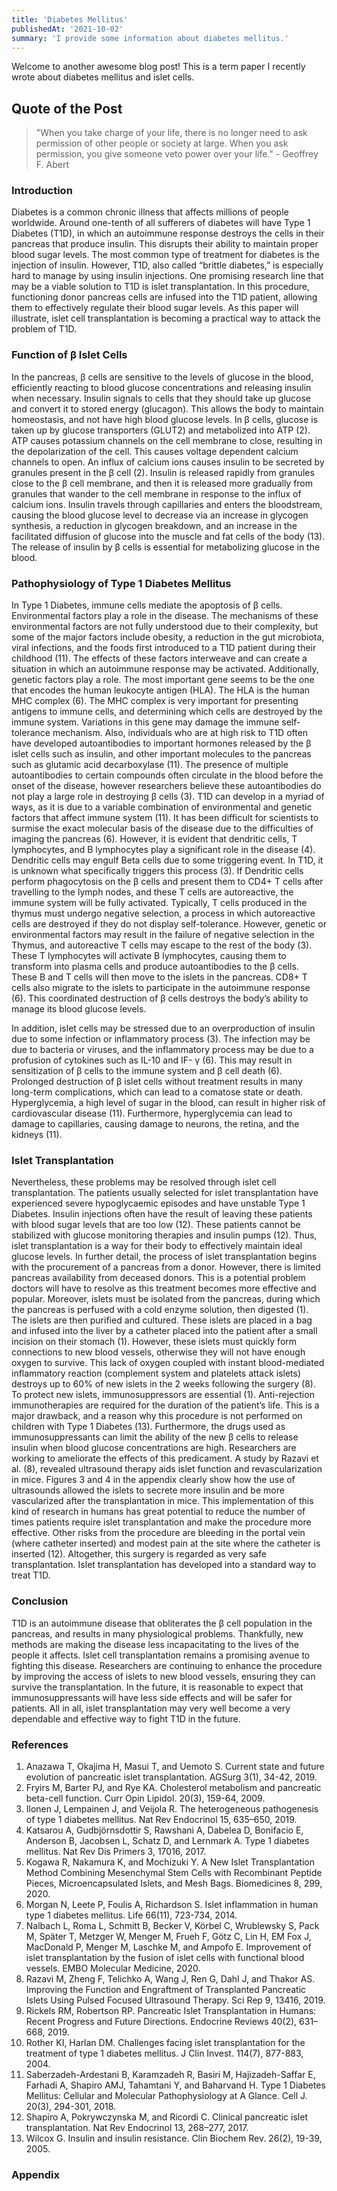 ```yaml
---
title: 'Diabetes Mellitus'
publishedAt: '2021-10-02'
summary: 'I provide some information about diabetes mellitus.'
---
```


Welcome to another awesome blog post! This is a term paper I recently wrote about diabetes mellitus and islet cells.

## Quote of the Post

> "When you take charge of your life, there is no longer need to ask permission of other people or society at large. When you ask permission, you give someone veto power over your life." - Geoffrey F. Abert

### Introduction

Diabetes is a common chronic illness that affects millions of people worldwide. Around one-tenth of all sufferers of diabetes will have Type 1 Diabetes (T1D), in which an autoimmune response destroys the cells in their pancreas that produce insulin. This disrupts their ability to maintain proper blood sugar levels. The most common type of treatment for diabetes is the injection of insulin. However, T1D, also called “brittle diabetes,” is especially hard to manage by using insulin injections. One promising research line that may be a viable solution to T1D is islet transplantation. In this procedure, functioning donor pancreas cells are infused into the T1D patient, allowing them to effectively regulate their blood sugar levels. As this paper will illustrate, islet cell transplantation is becoming a practical way to attack the problem of T1D. 

### Function of β Islet Cells

In the pancreas, β cells are sensitive to the levels of glucose in the blood, efficiently reacting to blood glucose concentrations and releasing insulin when necessary. Insulin signals to cells that they should take up glucose and convert it to stored energy (glucagon). This allows the body to maintain homeostasis, and not have high blood glucose levels. In β cells, glucose is taken up by glucose transporters (GLUT2) and metabolized into ATP (2). ATP causes potassium channels on the cell membrane to close, resulting in the depolarization of the cell. This causes voltage dependent calcium channels to open. An influx of calcium ions causes insulin to be secreted by granules present in the β cell (2). Insulin is released rapidly from granules close to the β cell membrane, and then it is released more gradually from granules that wander to the cell membrane in response to the influx of calcium ions. Insulin travels through capillaries and enters the bloodstream, causing the blood glucose level to decrease via an increase in glycogen synthesis, a reduction in glycogen breakdown, and an increase in the facilitated diffusion of glucose into the muscle and fat cells of the body (13). The release of insulin by β cells is essential for metabolizing glucose in the blood.

### Pathophysiology of Type 1 Diabetes Mellitus

In Type 1 Diabetes, immune cells mediate the apoptosis of β cells. Environmental factors play a role in the disease. The mechanisms of these environmental factors are not fully understood due to their complexity, but some of the major factors include obesity, a reduction in the gut microbiota, viral infections, and the foods first introduced to a T1D patient during their childhood (11). The effects of these factors interweave and can create a situation in which an autoimmune response may be activated. Additionally, genetic factors play a role. The most important gene seems to be the one that encodes the human leukocyte antigen (HLA). The HLA is the human MHC complex (6). The MHC complex is very important for presenting antigens to immune cells, and determining which cells are destroyed by the immune system. Variations in this gene may damage the immune self-tolerance mechanism. Also, individuals who are at high risk to T1D often have developed autoantibodies to important hormones released by the β islet cells such as insulin, and other important molecules to the pancreas such as glutamic acid decarboxylase (11). The presence of multiple autoantibodies to certain compounds often circulate in the blood before the onset of the disease, however researchers believe these autoantibodies do not play a large role in destroying β cells (3). T1D can develop in a myriad of ways, as it is due to a variable combination of environmental and genetic factors that affect immune system (11). 
It has been difficult for scientists to surmise the exact molecular basis of the disease due to the difficulties of imaging the pancreas (6). However, it is evident that dendritic cells, T lymphocytes, and B lymphocytes play a significant role in the disease (4). Dendritic cells may engulf Beta cells due to some triggering event. In T1D, it is unknown what specifically triggers this process (3). If Dendritic cells perform phagocytosis on the β cells and present them to CD4+ T cells after travelling to the lymph nodes, and these T cells are autoreactive, the immune system will be fully activated. Typically, T cells produced in the thymus must undergo negative selection, a process in which autoreactive cells are destroyed if they do not display self-tolerance. However, genetic or environmental factors may result in the failure of negative selection in the Thymus, and autoreactive T cells may escape to the rest of the body (3).  These T lymphocytes will activate B lymphocytes, causing them to transform into plasma cells and produce autoantibodies to the β cells. These B and T cells will then move to the islets in the pancreas. CD8+ T cells also migrate to the islets to participate in the autoimmune response (6). This coordinated destruction of β cells destroys the body’s ability to manage its blood glucose levels. 

In addition, islet cells may be stressed due to an overproduction of insulin due to some infection or inflammatory process (3). The infection may be due to bacteria or viruses, and the inflammatory process may be due to a profusion of cytokines such as IL-10 and IF- γ (6). This may result in sensitization of β cells to the immune system and β cell death (6). Prolonged destruction of β islet cells without treatment results in many long-term complications, which can lead to a comatose state or death. Hyperglycemia, a high level of sugar in the blood, can result in higher risk of cardiovascular disease (11). Furthermore, hyperglycemia can lead to damage to capillaries, causing damage to neurons, the retina, and the kidneys (11). 

### Islet Transplantation

Nevertheless, these problems may be resolved through islet cell transplantation. The patients usually selected for islet transplantation have experienced severe hypoglycaemic episodes and have unstable Type 1 Diabetes. Insulin injections often have the result of leaving these patients with blood sugar levels that are too low (12). These patients cannot be stabilized with glucose monitoring therapies and insulin pumps (12). Thus, islet transplantation is a way for their body to effectively maintain ideal glucose levels.
In further detail, the process of islet transplantation begins with the procurement of a pancreas from a donor. However, there is limited pancreas availability from deceased donors. This is a potential problem doctors will have to resolve as this treatment becomes more effective and popular. Moreover, islets must be isolated from the pancreas, during which the pancreas is perfused with a cold enzyme solution, then digested (1). The islets are then purified and cultured. These islets are placed in a bag and infused into the liver by a catheter placed into the patient after a small incision on their stomach (1). However, these islets must quickly form connections to new blood vessels, otherwise they will not have enough oxygen to survive. This lack of oxygen coupled with instant blood-mediated inflammatory reaction (complement system and platelets attack islets) destroys up to 60% of new islets in the 2 weeks following the surgery (8). To protect new islets, immunosuppressors are essential (1). Anti-rejection immunotherapies are required for the duration of the patient’s life. This is a major drawback, and a reason why this procedure is not performed on children with Type 1 Diabetes (13). Furthermore, the drugs used as immunosuppressants can limit the ability of the new β cells to release insulin when blood glucose concentrations are high. Researchers are working to ameliorate the effects of this predicament. A study by Razavi et al. (8), revealed ultrasound therapy aids islet function and revascularization in mice. Figures 3 and 4 in the appendix clearly show how the use of ultrasounds allowed the islets to secrete more insulin and be more vascularized after the transplantation in mice.  This implementation of this kind of research in humans has great potential to reduce the number of times patients require islet transplantation and make the procedure more effective. Other risks from the procedure are bleeding in the portal vein (where catheter inserted) and modest pain at the site where the catheter is inserted (12). Altogether, this surgery is regarded as very safe transplantation. Islet transplantation has developed into a standard way to treat T1D.

### Conclusion

T1D is an autoimmune disease that obliterates the β cell population in the pancreas, and results in many physiological problems. Thankfully, new methods are making the disease less incapacitating to the lives of the people it affects. Islet cell transplantation remains a promising avenue to fighting this disease. Researchers are continuing to enhance the procedure by improving the access of islets to new blood vessels, ensuring they can survive the transplantation. In the future, it is reasonable to expect that immunosuppressants will have less side effects and will be safer for patients. All in all, islet transplantation may very well become a very dependable and effective way to fight T1D in the future.

### References

1.	Anazawa T, Okajima H, Masui T, and Uemoto S. Current state and future evolution of pancreatic islet transplantation. AGSurg 3(1), 34-42, 2019.
2.	Fryirs M, Barter PJ, and Rye KA. Cholesterol metabolism and pancreatic beta-cell function. Curr Opin Lipidol. 20(3), 159-64, 2009.
3.	Ilonen J, Lempainen J, and Veijola R. The heterogeneous pathogenesis of type 1 diabetes mellitus. Nat Rev Endocrinol 15, 635–650, 2019.
4.	Katsarou A, Gudbjörnsdottir S, Rawshani A, Dabelea D, Bonifacio E, Anderson B, Jacobsen L, Schatz D, and Lernmark A. Type 1 diabetes mellitus. Nat Rev Dis Primers 3, 17016, 2017.
5.	Kogawa R, Nakamura K, and Mochizuki Y. A New Islet Transplantation Method Combining Mesenchymal Stem Cells with Recombinant Peptide Pieces, Microencapsulated Islets, and Mesh Bags. Biomedicines 8, 299, 2020.
6.	Morgan N, Leete P, Foulis A, Richardson S. Islet inflammation in human type 1 diabetes mellitus. Life 66(11), 723-734, 2014.
7.	Nalbach L, Roma L, Schmitt B, Becker V, Körbel C, Wrublewsky S, Pack M, Später T, Metzger W, Menger M, Frueh F, Götz C, Lin H, EM Fox J, MacDonald P, Menger M, Laschke M, and Ampofo E. Improvement of islet transplantation by the fusion of islet cells with functional blood vessels. EMBO Molecular Medicine, 2020.
8.	Razavi M, Zheng F, Telichko A, Wang J, Ren G, Dahl J, and Thakor AS. Improving the Function and Engraftment of Transplanted Pancreatic Islets Using Pulsed Focused Ultrasound Therapy. Sci Rep 9, 13416, 2019.
9.	Rickels RM, Robertson RP. Pancreatic Islet Transplantation in Humans: Recent Progress and Future Directions. Endocrine Reviews 40(2), 631–668, 2019.
10.	Rother KI, Harlan DM. Challenges facing islet transplantation for the treatment of type 1 diabetes mellitus. J Clin Invest. 114(7), 877-883, 2004. 
11.	Saberzadeh-Ardestani B, Karamzadeh R, Basiri M, Hajizadeh-Saffar E, Farhadi A, Shapiro AMJ, Tahamtani Y, and Baharvand H. Type 1 Diabetes Mellitus: Cellular and Molecular Pathophysiology at A Glance. Cell J. 20(3), 294-301, 2018.
12.	Shapiro A, Pokrywczynska M, and Ricordi C. Clinical pancreatic islet transplantation. Nat Rev Endocrinol 13, 268–277, 2017.
13.	Wilcox G. Insulin and insulin resistance. Clin Biochem Rev. 26(2), 19-39, 2005.

### Appendix
